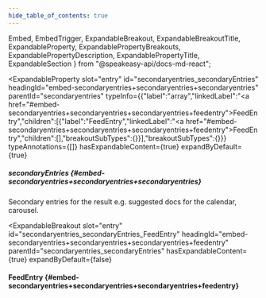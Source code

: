 ```yaml
---
hide_table_of_contents: true
---
```

  Embed,
  EmbedTrigger,
  ExpandableBreakout,
  ExpandableBreakoutTitle,
  ExpandableProperty,
  ExpandablePropertyBreakouts,
  ExpandablePropertyDescription,
  ExpandablePropertyTitle,
  ExpandableSection
} from "@speakeasy-api/docs-md-react";

<ExpandableSection>

<ExpandableProperty
  slot="entry"
  id="secondaryentries_secondaryEntries"
  headingId="embed-secondaryentries+secondaryentries+secondaryentries"
  parentId="secondaryentries"
  typeInfo={{"label":"array","linkedLabel":"<a href=\"#embed-secondaryentries+secondaryentries+secondaryentries+feedentry\">FeedEntry</a>","children":[{"label":"FeedEntry","linkedLabel":"<a href=\"#embed-secondaryentries+secondaryentries+secondaryentries+feedentry\">FeedEntry</a>","children":[],"breakoutSubTypes":{}}],"breakoutSubTypes":{}}}
  typeAnnotations={[]}
  hasExpandableContent={true}
  expandByDefault={true}
>

<ExpandablePropertyTitle slot="title">

##### secondaryEntries \{#embed-secondaryentries+secondaryentries+secondaryentries\}

</ExpandablePropertyTitle>

<ExpandablePropertyDescription slot="description">

Secondary entries for the result e.g. suggested docs for the calendar, carousel.

</ExpandablePropertyDescription>

<ExpandablePropertyBreakouts slot="breakouts">

<ExpandableBreakout
  slot="entry"
  id="secondaryentries_secondaryEntries_FeedEntry"
  headingId="embed-secondaryentries+secondaryentries+secondaryentries+feedentry"
  parentId="secondaryentries_secondaryEntries"
  hasExpandableContent={true}
  expandByDefault={false}
>

<ExpandableBreakoutTitle slot="title">

#### FeedEntry \{#embed-secondaryentries+secondaryentries+secondaryentries+feedentry\}

</ExpandableBreakoutTitle>

<Embed slot="embed">

<EmbedTrigger slot="trigger" embedTitle="FeedEntry" triggerText="View FeedEntry details">

<Embedfeedentry />

</EmbedTrigger>

</Embed>

</ExpandableBreakout>

</ExpandablePropertyBreakouts>

</ExpandableProperty>

</ExpandableSection>